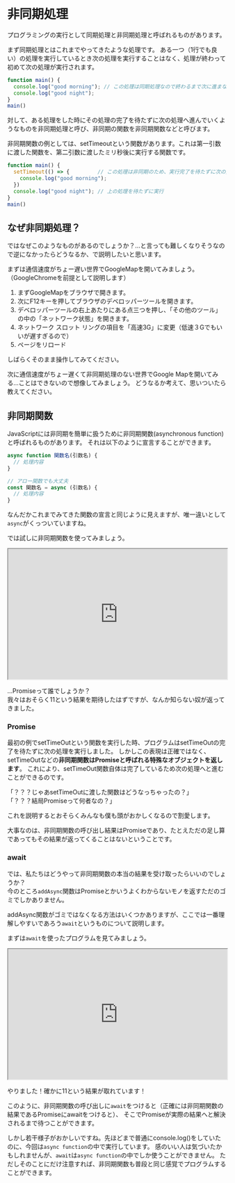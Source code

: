 ---
---

# 非同期処理

プログラミングの実行として同期処理と非同期処理と呼ばれるものがあります。

まず同期処理とはこれまでやってきたような処理です。
ある一つ（1行でも良い）の処理を実行しているとき次の処理を実行することはなく、処理が終わって初めて次の処理が実行されます。

```javascript
function main() {
  console.log("good morning"); // この処理は同期処理なので終わるまで次に進まない
  console.log("good night");
}
main()
```

対して、ある処理をした時にその処理の完了を待たずに次の処理へ進んでいくようなものを非同期処理と呼び、非同期の関数を非同期関数などと呼びます。

非同期関数の例としては、setTimeoutという関数があります。これは第一引数に渡した関数を、第二引数に渡したミリ秒後に実行する関数です。

```javascript
function main() {
  setTimeout(() => {         // この処理は非同期のため、実行完了を待たずに次の処理に進む
    console.log("good morning");
  })
  console.log("good night"); // 上の処理を待たずに実行
}
main()
```

## なぜ非同期処理？

ではなぜこのようなものがあるのでしょうか？...と言っても難しくなりそうなので逆になかったらどうなるか、で説明したいと思います。

まずは通信速度がちょー遅い世界でGoogleMapを開いてみましょう。（GoogleChromeを前提として説明します）

1. まずGoogleMapをブラウザで開きます。
2. 次にF12キーを押してブラウザのデベロッパーツールを開きます。
3. デベロッパーツールの右上あたりにある点三つを押し、「その他のツール」の中の「ネットワーク状態」を開きます。
4. ネットワーク スロット リングの項目を「高速3G」に変更（低速３Gでもいいが遅すぎるので）
5. ページをリロード

しばらくそのまま操作してみてください。

次に通信速度がちょー遅くて非同期処理のない世界でGoogle Mapを開いてみる...ことはできないので想像してみましょう。
どうなるか考えて、思いついたら教えてください。

## 非同期関数

JavaScriptには非同期を簡単に扱うために非同期関数(asynchronous function)と呼ばれるものがあります。
それは以下のように宣言することができます。

```javascript
async function 関数名(引数名) {
  // 処理内容
}

// アロー関数でも大丈夫
const 関数名 = async (引数名) {
  // 処理内容
}
```

なんだかこれまでみてきた関数の宣言と同じように見えますが、唯一違いとして`async`がくっついていますね。

では試しに非同期関数を使ってみましょう。

<iframe
  src="https://stackblitz.com/edit/js-4egf2f?devToolsHeight=33&embed=1&file=index.js&hideExplorer=1&hideNavigation=1"
  width="100%"
  height="300px"
  title="stupefied-sutherland-jdtqvf"
  allow="accelerometer; ambient-light-sensor; camera; encrypted-media; geolocation; gyroscope; hid; microphone; midi; payment; usb; vr; xr-spatial-tracking"
  sandbox="allow-forms allow-modals allow-popups allow-presentation allow-same-origin allow-scripts"
></iframe>

...Promiseって誰でしょうか？  
我々はおそらく11という結果を期待したはずですが、なんか知らない奴が返ってきました。

### Promise

最初の例でsetTimeOutという関数を実行した時、プログラムはsetTimeOutの完了を待たずに次の処理を実行しました。
しかしこの表現は正確ではなく、setTimeOutなどの**非同期関数はPromiseと呼ばれる特殊なオブジェクトを返します**。
これにより、setTimeOut関数自体は完了しているため次の処理へと進むことができるのです。

「？？？じゃあsetTimeOutに渡した関数はどうなっちゃったの？」  
「？？？結局Promiseって何者なの？」

これを説明するとおそらくみんなも僕も頭がおかしくなるので割愛します。

大事なのは、非同期関数の呼び出し結果はPromiseであり、たとえただの足し算であってもその結果が返ってくることはないということです。

### await

では、私たちはどうやって非同期関数の本当の結果を受け取ったらいいのでしょうか？  
今のところ`addAsync`関数はPromiseとかいうよくわからないモノを返すただのゴミでしかありません。

addAsync関数がゴミではなくなる方法はいくつかありますが、ここでは一番理解しやすいであろう`await`というものについて説明します。

まずは`await`を使ったプログラムを見てみましょう。

<iframe
  src="https://stackblitz.com/edit/js-hcl1kj?devToolsHeight=33&embed=1&file=index.js&hideExplorer=1&hideNavigation=1"
  width="100%"
  height="300px"
  title="stupefied-sutherland-jdtqvf"
  allow="accelerometer; ambient-light-sensor; camera; encrypted-media; geolocation; gyroscope; hid; microphone; midi; payment; usb; vr; xr-spatial-tracking"
  sandbox="allow-forms allow-modals allow-popups allow-presentation allow-same-origin allow-scripts"
></iframe>

やりました！確かに11という結果が取れています！

このように、非同期関数の呼び出しに`await`をつけると（正確には非同期関数の結果であるPromiseにawaitをつけると）、
そこでPromiseが実際の結果へと解決されるまで待つことができます。

しかし若干様子がおかしいですね。先ほどまで普通にconsole.log()をしていたのに、今回は`async function`の中で実行しています。
感のいい人は気づいたかもしれませんが、`await`は`async function`の中でしか使うことができません。
ただしそのことにだけ注意すれば、非同期関数も普段と同じ感覚でプログラムすることができます。